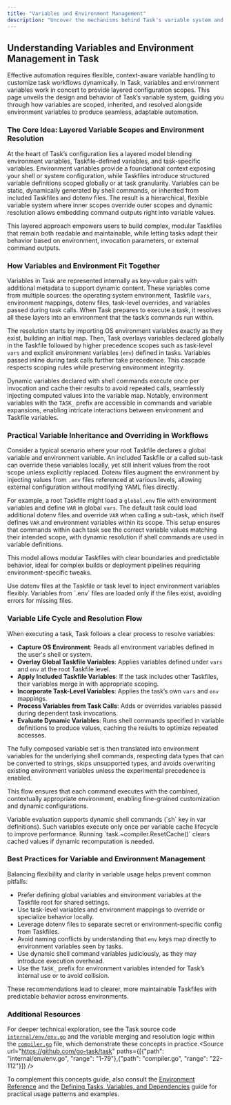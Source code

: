 ```yaml
---
title: "Variables and Environment Management"
description: "Uncover the mechanisms behind Task's variable system and environment variable handling. Understand variable scoping, inheritance, and environment resolution strategies that allow users to create flexible, context-aware workflows."
---
```


## Understanding Variables and Environment Management in Task

Effective automation requires flexible, context-aware variable handling to customize task workflows dynamically. In Task, variables and environment variables work in concert to provide layered configuration scopes. This page unveils the design and behavior of Task’s variable system, guiding you through how variables are scoped, inherited, and resolved alongside environment variables to produce seamless, adaptable automation.

### The Core Idea: Layered Variable Scopes and Environment Resolution

At the heart of Task’s configuration lies a layered model blending environment variables, Taskfile-defined variables, and task-specific variables. Environment variables provide a foundational context exposing your shell or system configuration, while Taskfiles introduce structured variable definitions scoped globally or at task granularity. Variables can be static, dynamically generated by shell commands, or inherited from included Taskfiles and dotenv files. The result is a hierarchical, flexible variable system where inner scopes override outer scopes and dynamic resolution allows embedding command outputs right into variable values.

This layered approach empowers users to build complex, modular Taskfiles that remain both readable and maintainable, while letting tasks adapt their behavior based on environment, invocation parameters, or external command outputs.

### How Variables and Environment Fit Together

Variables in Task are represented internally as key-value pairs with additional metadata to support dynamic content. These variables come from multiple sources: the operating system environment, Taskfile `vars`, environment mappings, dotenv files, task-level overrides, and variables passed during task calls. When Task prepares to execute a task, it resolves all these layers into an environment that the task’s commands run within.

The resolution starts by importing OS environment variables exactly as they exist, building an initial map. Then, Task overlays variables declared globally in the Taskfile followed by higher precedence scopes such as task-level `vars` and explicit environment variables (`env`) defined in tasks. Variables passed inline during task calls further take precedence. This cascade respects scoping rules while preserving environment integrity.

Dynamic variables declared with shell commands execute once per invocation and cache their results to avoid repeated calls, seamlessly injecting computed values into the variable map. Notably, environment variables with the `TASK_` prefix are accessible in commands and variable expansions, enabling intricate interactions between environment and Taskfile variables.

### Practical Variable Inheritance and Overriding in Workflows

Consider a typical scenario where your root Taskfile declares a global variable and environment variable. An included Taskfile or a called sub-task can override these variables locally, yet still inherit values from the root scope unless explicitly replaced. Dotenv files augment the environment by injecting values from `.env` files referenced at various levels, allowing external configuration without modifying YAML files directly.

For example, a root Taskfile might load a `global.env` file with environment variables and define `VAR` in global `vars`. The default task could load additional dotenv files and override `VAR` when calling a sub-task, which itself defines `VAR` and environment variables within its scope. This setup ensures that commands within each task see the correct variable values matching their intended scope, with dynamic resolution if shell commands are used in variable definitions.

This model allows modular Taskfiles with clear boundaries and predictable behavior, ideal for complex builds or deployment pipelines requiring environment-specific tweaks.

<Tip>
Use dotenv files at the Taskfile or task level to inject environment variables flexibly. Variables from `.env` files are loaded only if the files exist, avoiding errors for missing files.
</Tip>

### Variable Life Cycle and Resolution Flow

When executing a task, Task follows a clear process to resolve variables:

- **Capture OS Environment**: Reads all environment variables defined in the user's shell or system.
- **Overlay Global Taskfile Variables**: Applies variables defined under `vars` and `env` at the root Taskfile level.
- **Apply Included Taskfile Variables**: If the task includes other Taskfiles, their variables merge in with appropriate scoping.
- **Incorporate Task-Level Variables**: Applies the task’s own `vars` and `env` mappings.
- **Process Variables from Task Calls**: Adds or overrides variables passed during dependent task invocations.
- **Evaluate Dynamic Variables**: Runs shell commands specified in variable definitions to produce values, caching the results to optimize repeated accesses.

The fully composed variable set is then translated into environment variables for the underlying shell commands, respecting data types that can be converted to strings, skips unsupported types, and avoids overwriting existing environment variables unless the experimental precedence is enabled.

This flow ensures that each command executes with the combined, contextually appropriate environment, enabling fine-grained customization and dynamic configurations.

<Note>
Variable evaluation supports dynamic shell commands (`sh` key in var definitions). Such variables execute only once per variable cache lifecycle to improve performance. Running `task.~compiler.ResetCache()` clears cached values if dynamic recomputation is needed.
</Note>

### Best Practices for Variable and Environment Management

Balancing flexibility and clarity in variable usage helps prevent common pitfalls:

- Prefer defining global variables and environment variables at the Taskfile root for shared settings.
- Use task-level variables and environment mappings to override or specialize behavior locally.
- Leverage dotenv files to separate secret or environment-specific config from Taskfiles.
- Avoid naming conflicts by understanding that `env` keys map directly to environment variables seen by tasks.
- Use dynamic shell command variables judiciously, as they may introduce execution overhead.
- Use the `TASK_` prefix for environment variables intended for Task’s internal use or to avoid collision.

These recommendations lead to clearer, more maintainable Taskfiles with predictable behavior across environments.

### Additional Resources

For deeper technical exploration, see the Task source code [`internal/env/env.go`](https://github.com/go-task/task/blob/main/internal/env/env.go) and the variable merging and resolution logic within the [`compiler.go`](https://github.com/go-task/task/blob/main/compiler.go) file, which demonstrate these concepts in practice.<Source url="https://github.com/go-task/task" paths={[{"path": "internal/env/env.go", "range": "1-79"},{"path": "compiler.go", "range": "22-112"}]} />

To complement this concepts guide, also consult the [Environment Reference](/website/src/docs/reference/environment.md) and the [Defining Tasks, Variables, and Dependencies](/guides/core-workflows/tasks-vars-dependencies) guide for practical usage patterns and examples.
